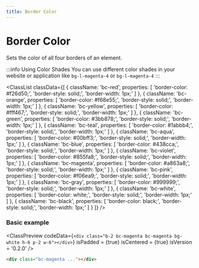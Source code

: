 ```yaml
---
title: Border Color
---
```



# Border Color

Sets the color of all four borders of an element.

:::info Using Color Shades
You can use different color shades in your website or application like `bg-l-magenta-4` or `bg-l-magenta-4`
:::

<ClassList
  classData={[
    {
      className: 'bc-red',
      properties: [
        'border-color: #f26d50;',
        'border-style: solid;',
        'border-width: 1px;'
      ]
    },
    {
      className: 'bc-orange',
      properties: [
        'border-color: #f68e55;',
        'border-style: solid;',
        'border-width: 1px;'
      ]
    },
    {
      className: 'bc-yellow',
      properties: [
        'border-color: #fff467;',
        'border-style: solid;',
        'border-width: 1px;'
      ]
    },
    {
      className: 'bc-green',
      properties: [
        'border-color: #3bb878;',
        'border-style: solid;',
        'border-width: 1px;'
      ]
    },
    {
      className: 'bc-teal',
      properties: [
        'border-color: #1abbb4;',
        'border-style: solid;',
        'border-width: 1px;'
      ]
    },
    {
      className: 'bc-aqua',
      properties: [
        'border-color: #00bff3;',
        'border-style: solid;',
        'border-width: 1px;'
      ]
    },
    {
      className: 'bc-blue',
      properties: [
        'border-color: #438cca;',
        'border-style: solid;',
        'border-width: 1px;'
      ]
    },
    {
      className: 'bc-violet',
      properties: [
        'border-color: #855fa8;',
        'border-style: solid;',
        'border-width: 1px;'
      ]
    },
    {
      className: 'bc-magenta',
      properties: [
        'border-color: #a863a8;',
        'border-style: solid;',
        'border-width: 1px;'
      ]
    },
    {
      className: 'bc-pink',
      properties: [
        'border-color: #f06ea9;',
        'border-style: solid;',
        'border-width: 1px;'
      ]
    },
    {
      className: 'bc-gray',
      properties: [
        'border-color: #999999;',
        'border-style: solid;',
        'border-width: 1px;'
      ]
    },
    {
      className: 'bc-white',
      properties: [
        'border-color: white;',
        'border-style: solid;',
        'border-width: 1px;'
      ]
    },
    {
      className: 'bc-black',
      properties: [
        'border-color: black;',
        'border-style: solid;',
        'border-width: 1px;'
      ]
    }
  ]}
/>

### Basic example

<ClassPreview
  codeData={`
    <div class="b-2 bc-magenta bc-magenta bg-white h-6 p-2 w-6"></div>
  `}
  isPadded = {true}
  isCentered = {true}
  isVersion = '0.2.0'
/>

```html
<div class="bc-magenta ..."></div>
```
